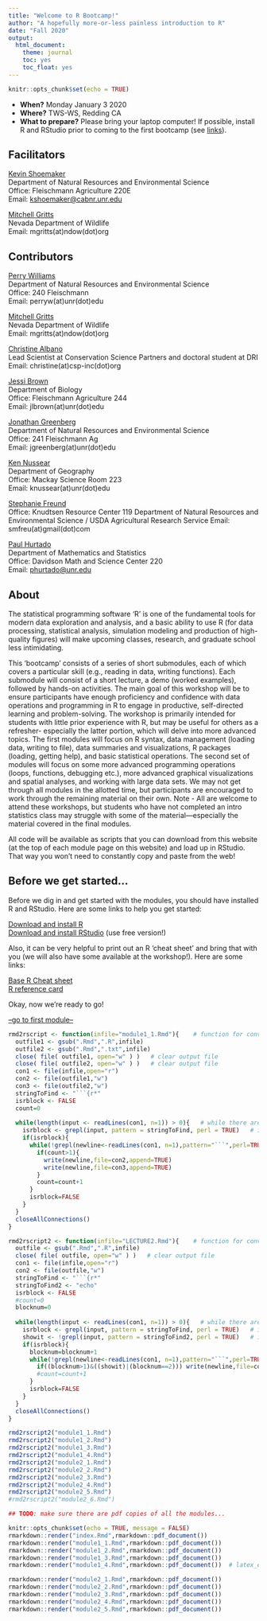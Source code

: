 ```yaml
---
title: "Welcome to R Bootcamp!"
author: "A hopefully more-or-less painless introduction to R"
date: "Fall 2020"
output:
  html_document:
    theme: journal
    toc: yes
    toc_float: yes
---
```


```r
knitr::opts_chunk$set(echo = TRUE)
```

 * **When?** Monday January 3 2020
 * **Where?** TWS-WS, Redding CA 
 * **What to prepare?** Please bring your laptop computer! If possible, install R and RStudio prior to coming to the first bootcamp (see [links](Links.html)). 
 
## Facilitators

[Kevin Shoemaker](http://naes.unr.edu/shoemaker/)		 
Department of Natural Resources and Environmental Science       
Office: Fleischmann Agriculture 220E					
Email: [kshoemaker@cabnr.unr.edu](kshoemaker@cabnr.unr.edu)

[Mitchell Gritts](http://mgritts.github.io/cv/)     
Nevada Department of Wildlife          
Email: mgritts(at)ndow(dot)org 


## Contributors

[Perry Williams](http://www.perrywilliams.us/)  
Department of Natural Resources and Environmental Science   
Office: 240 Fleischmann  
Email: perryw(at)unr(dot)edu

[Mitchell Gritts](http://mgritts.github.io/cv/)     
Nevada Department of Wildlife          
Email: mgritts(at)ndow(dot)org      

[Christine Albano](http://www.csp-inc.org/about-us/core-science-staff/albano-christine/)     
Lead Scientist at Conservation Science Partners and doctoral student at DRI    
Email: christine(at)csp-inc(dot)org    

[Jessi Brown](http://jessilbrown.org/Welcome.html)    
Department of Biology     
Office: Fleischmann Agriculture 244       
Email: jlbrown(at)unr(dot)edu    

[Jonathan Greenberg](https://naes.unr.edu/gears/)    
Department of Natural Resources and Environmental Science   
Office: 241 Fleischmann Ag    
Email: jgreenberg(at)unr(dot)edu     

[Ken Nussear](http://www.nussear.com/)  
Department of Geography      
Office: Mackay Science Room 223      
Email: knussear(at)unr(dot)edu        

[Stephanie Freund](http://newinghamlab.weebly.com/lab-members.html)      
Office: Knudtsen Resource Center 119
Department of Natural Resources and Environmental Science / USDA Agricultural Research Service
Email: smfreu(at)gmail(dot)com

[Paul Hurtado](http://pauljhurtado.com/)  
Department of Mathematics and Statistics     
Office: Davidson Math and Science Center 220  
Email: [phurtado@unr.edu](phurtado@unr.edu)    


## About

The statistical programming software 'R' is one of the fundamental tools for modern data exploration and analysis, and a basic ability to use R (for data processing, statistical analysis, simulation modeling and production of high-quality figures) will make upcoming classes, research, and graduate school less intimidating.

This 'bootcamp' consists of a series of short submodules, each of which covers a particular skill (e.g., reading in data, writing functions). Each submodule will consist of a short lecture, a demo (worked examples), followed by hands-on activities. The main goal of this workshop will be to ensure participants have enough proficiency and confidence with data operations and programming in R to engage in productive, self-directed learning and problem-solving. The workshop is primarily intended for students with little prior experience with R, but may be useful for others as a refresher- especially the latter portion, which will delve into more advanced topics. The first modules will focus on R syntax, data management (loading data, writing to file), data summaries and visualizations, R packages (loading, getting help), and basic statistical operations. The second set of modules will focus on some more advanced programming operations (loops, functions, debugging etc.), more advanced graphical visualizations and spatial analyses, and working with large data sets. We may not get through all modules in the allotted time, but participants are encouraged to work through the remaining material on their own. Note - All are welcome to attend these workshops, but students who have not completed an intro statistics class may struggle with some of the material—especially the material covered in the final modules.  

All code will be available as scripts that you can download from this website (at the top of each module page on this website) and load up in RStudio. That way you won't need to constantly copy and paste from the web!  

## Before we get started...

Before we dig in and get started with the modules, you should have installed R and RStudio. Here are some links to help you get started:

[Download and install R](https://cran.r-project.org/)        
[Download and install RStudio](https://www.rstudio.com/products/rstudio/download/)    (use free version!)      


Also, it can be very helpful to print out an R 'cheat sheet' and bring that with you (we will also have some available at the workshop!). Here are some links:

[Base R Cheat sheet](https://www.rstudio.com/wp-content/uploads/2016/05/base-r.pdf)           
[R reference card](https://cran.r-project.org/doc/contrib/Short-refcard.pdf)         

Okay, now we're ready to go!


[--go to first module--](module1_1.html)


```r
rmd2rscript <- function(infile="module1_1.Rmd"){    # function for converting markdown to scripts
  outfile1 <- gsub(".Rmd",".R",infile)
  outfile2 <- gsub(".Rmd",".txt",infile)
  close( file( outfile1, open="w" ) )   # clear output file
  close( file( outfile2, open="w" ) )   # clear output file
  con1 <- file(infile,open="r")
  con2 <- file(outfile1,"w")
  con3 <- file(outfile2,"w")
  stringToFind <- "```{r*"
  isrblock <- FALSE
  count=0
  
  while(length(input <- readLines(con1, n=1)) > 0){   # while there are still lines to be read
    isrblock <- grepl(input, pattern = stringToFind, perl = TRUE)   # is it the start of an R block?
    if(isrblock){
      while(!grepl(newline<-readLines(con1, n=1),pattern="```",perl=TRUE)){
        if(count>1){
          write(newline,file=con2,append=TRUE)
          write(newline,file=con3,append=TRUE)
        }
        count=count+1
      }
      isrblock=FALSE
    }
  }
  closeAllConnections()
}

rmd2rscript2 <- function(infile="LECTURE2.Rmd"){    # function for converting markdown to scripts
  outfile <- gsub(".Rmd",".R",infile)
  close( file( outfile, open="w" ) )   # clear output file
  con1 <- file(infile,open="r")
  con2 <- file(outfile,"w")
  stringToFind <- "```{r*"
  stringToFind2 <- "echo"
  isrblock <- FALSE
  #count=0
  blocknum=0
  
  while(length(input <- readLines(con1, n=1)) > 0){   # while there are still lines to be read
    isrblock <- grepl(input, pattern = stringToFind, perl = TRUE)   # is it the start of an R block?
    showit <- !grepl(input, pattern = stringToFind2, perl = TRUE)   # is it hidden (echo=FALSE)
    if(isrblock){
      blocknum=blocknum+1
      while(!grepl(newline<-readLines(con1, n=1),pattern="```",perl=TRUE)){
        if((blocknum>1)&((showit)|(blocknum==2))) write(newline,file=con2,append=TRUE)
        #count=count+1
      }
      isrblock=FALSE
    }
  }
  closeAllConnections()
}

```


```r

rmd2rscript2("module1_1.Rmd")
rmd2rscript2("module1_2.Rmd")
rmd2rscript2("module1_3.Rmd")
rmd2rscript2("module1_4.Rmd")
rmd2rscript2("module2_1.Rmd")
rmd2rscript2("module2_2.Rmd")
rmd2rscript2("module2_3.Rmd")
rmd2rscript2("module2_4.Rmd")
rmd2rscript2("module2_5.Rmd")
#rmd2rscript2("module2_6.Rmd")

## TODO: make sure there are pdf copies of all the modules... 

knitr::opts_chunk$set(echo = TRUE, message = FALSE)
rmarkdown::render("index.Rmd",rmarkdown::pdf_document())
rmarkdown::render("module1_1.Rmd",rmarkdown::pdf_document())
rmarkdown::render("module1_2.Rmd",rmarkdown::pdf_document())
rmarkdown::render("module1_3.Rmd",rmarkdown::pdf_document())
rmarkdown::render("module1_4.Rmd",rmarkdown::pdf_document())  # latex_engine="xelatex"

rmarkdown::render("module2_1.Rmd",rmarkdown::pdf_document())
rmarkdown::render("module2_2.Rmd",rmarkdown::pdf_document())
rmarkdown::render("module2_3.Rmd",rmarkdown::pdf_document())
rmarkdown::render("module2_4.Rmd",rmarkdown::pdf_document())
rmarkdown::render("module2_5.Rmd",rmarkdown::pdf_document())

```





